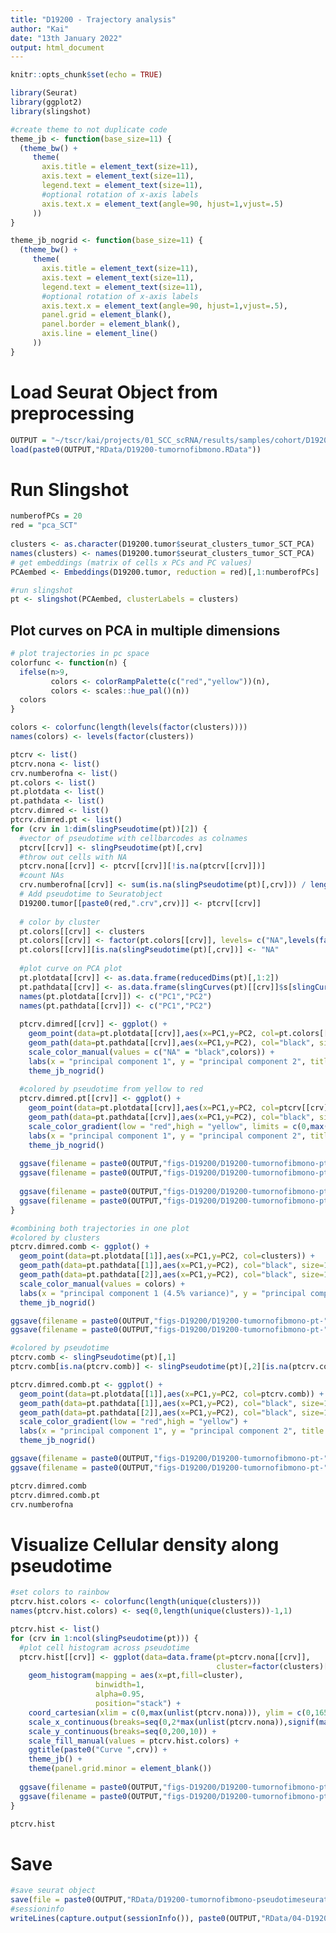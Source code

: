 ```yaml
---
title: "D19200 - Trajectory analysis"
author: "Kai"
date: "13th January 2022"
output: html_document
---
```


```r
knitr::opts_chunk$set(echo = TRUE)
```

```r
library(Seurat)
library(ggplot2)
library(slingshot)

#create theme to not duplicate code
theme_jb <- function(base_size=11) {
  (theme_bw() +
     theme(
       axis.title = element_text(size=11),
       axis.text = element_text(size=11),
       legend.text = element_text(size=11),
       #optional rotation of x-axis labels
       axis.text.x = element_text(angle=90, hjust=1,vjust=.5)
     ))
}

theme_jb_nogrid <- function(base_size=11) {
  (theme_bw() +
     theme(
       axis.title = element_text(size=11),
       axis.text = element_text(size=11),
       legend.text = element_text(size=11),
       #optional rotation of x-axis labels
       axis.text.x = element_text(angle=90, hjust=1,vjust=.5),
       panel.grid = element_blank(),
       panel.border = element_blank(),
       axis.line = element_line()
     ))
}
```

# Load Seurat Object from preprocessing

```r
OUTPUT = "~/tscr/kai/projects/01_SCC_scRNA/results/samples/cohort/D19200/rp/"
load(paste0(OUTPUT,"RData/D19200-tumornofibmono.RData"))
```

# Run Slingshot

```r
numberofPCs = 20 
red = "pca_SCT"
    
clusters <- as.character(D19200.tumor$seurat_clusters_tumor_SCT_PCA)
names(clusters) <- names(D19200.tumor$seurat_clusters_tumor_SCT_PCA)
# get embeddings (matrix of cells x PCs and PC values)
PCAembed <- Embeddings(D19200.tumor, reduction = red)[,1:numberofPCs]

#run slingshot
pt <- slingshot(PCAembed, clusterLabels = clusters)
```

## Plot curves on PCA in multiple dimensions

```r
# plot trajectories in pc space
colorfunc <- function(n) {
  ifelse(n>9,
         colors <- colorRampPalette(c("red","yellow"))(n),
         colors <- scales::hue_pal()(n)) 
  colors
}

colors <- colorfunc(length(levels(factor(clusters))))
names(colors) <- levels(factor(clusters))

ptcrv <- list()
ptcrv.nona <- list()
crv.numberofna <- list()
pt.colors <- list()
pt.plotdata <- list()
pt.pathdata <- list()
ptcrv.dimred <- list()
ptcrv.dimred.pt <- list()
for (crv in 1:dim(slingPseudotime(pt))[2]) {
  #vector of pseudotime with cellbarcodes as colnames
  ptcrv[[crv]] <- slingPseudotime(pt)[,crv]
  #throw out cells with NA
  ptcrv.nona[[crv]] <- ptcrv[[crv]][!is.na(ptcrv[[crv]])]
  #count NAs
  crv.numberofna[[crv]] <- sum(is.na(slingPseudotime(pt)[,crv])) / length(slingPseudotime(pt)[,crv])
  # Add pseudotime to Seuratobject
  D19200.tumor[[paste0(red,".crv",crv)]] <- ptcrv[[crv]]
  
  # color by cluster
  pt.colors[[crv]] <- clusters
  pt.colors[[crv]] <- factor(pt.colors[[crv]], levels= c("NA",levels(factor((pt.colors[[crv]])))))
  pt.colors[[crv]][is.na(slingPseudotime(pt)[,crv])] <- "NA"
  
  #plot curve on PCA plot  
  pt.plotdata[[crv]] <- as.data.frame(reducedDims(pt)[,1:2])
  pt.pathdata[[crv]] <- as.data.frame(slingCurves(pt)[[crv]]$s[slingCurves(pt)[[crv]]$ord,1:2])
  names(pt.plotdata[[crv]]) <- c("PC1","PC2")
  names(pt.pathdata[[crv]]) <- c("PC1","PC2")
  
  ptcrv.dimred[[crv]] <- ggplot() + 
    geom_point(data=pt.plotdata[[crv]],aes(x=PC1,y=PC2, col=pt.colors[[crv]])) +
    geom_path(data=pt.pathdata[[crv]],aes(x=PC1,y=PC2), col="black", size=1) +
    scale_color_manual(values = c("NA" = "black",colors)) +
    labs(x = "principal component 1", y = "principal component 2", title = paste0(red,"crv",crv)) +
    theme_jb_nogrid() 
  
  #colored by pseudotime from yellow to red
  ptcrv.dimred.pt[[crv]] <- ggplot() + 
    geom_point(data=pt.plotdata[[crv]],aes(x=PC1,y=PC2, col=ptcrv[[crv]])) +
    geom_path(data=pt.pathdata[[crv]],aes(x=PC1,y=PC2), col="black", size=1) +
    scale_color_gradient(low = "red",high = "yellow", limits = c(0,max(unlist(ptcrv),na.rm = T))) +
    labs(x = "principal component 1", y = "principal component 2", title = paste0(red,"crv",crv)) +
    theme_jb_nogrid() 
  
  ggsave(filename = paste0(OUTPUT,"figs-D19200/D19200-tumornofibmono-pt-",red,"-crv",crv,".svg"), ptcrv.dimred[[crv]],width = 5,height=5)
  ggsave(filename = paste0(OUTPUT,"figs-D19200/D19200-tumornofibmono-pt-",red,"-crv",crv,"-pt.svg"), ptcrv.dimred.pt[[crv]],width = 5,height=5)
  
  ggsave(filename = paste0(OUTPUT,"figs-D19200/D19200-tumornofibmono-pt-",red,"-crv",crv,"-noleg.svg"), ptcrv.dimred[[crv]] + theme(legend.position = "none") + labs(title = NULL),width = 5,height=5)
  ggsave(filename = paste0(OUTPUT,"figs-D19200/D19200-tumornofibmono-pt-",red,"-crv",crv,"-pt-noleg.svg"), ptcrv.dimred.pt[[crv]] + theme(legend.position = "none") + labs(title = NULL),width = 5,height=5)
}

#combining both trajectories in one plot
#colored by clusters
ptcrv.dimred.comb <- ggplot() + 
  geom_point(data=pt.plotdata[[1]],aes(x=PC1,y=PC2, col=clusters)) +
  geom_path(data=pt.pathdata[[1]],aes(x=PC1,y=PC2), col="black", size=1) +
  geom_path(data=pt.pathdata[[2]],aes(x=PC1,y=PC2), col="black", size=1) + 
  scale_color_manual(values = colors) +
  labs(x = "principal component 1 (4.5% variance)", y = "principal component 2 (1.5% variance)", title = paste0(red,"combined")) +
  theme_jb_nogrid()

ggsave(filename = paste0(OUTPUT,"figs-D19200/D19200-tumornofibmono-pt-",red,"-combined-clus.svg"), ptcrv.dimred.comb,width = 5,height=5)
ggsave(filename = paste0(OUTPUT,"figs-D19200/D19200-tumornofibmono-pt-",red,"-combined-clus-noleg.svg"), ptcrv.dimred.comb + theme(legend.position = "none") + labs(title = NULL),width = 5,height=5)

#colored by pseudotime
ptcrv.comb <- slingPseudotime(pt)[,1]
ptcrv.comb[is.na(ptcrv.comb)] <- slingPseudotime(pt)[,2][is.na(ptcrv.comb)]

ptcrv.dimred.comb.pt <- ggplot() + 
  geom_point(data=pt.plotdata[[1]],aes(x=PC1,y=PC2, col=ptcrv.comb)) +
  geom_path(data=pt.pathdata[[1]],aes(x=PC1,y=PC2), col="black", size=1) +
  geom_path(data=pt.pathdata[[2]],aes(x=PC1,y=PC2), col="black", size=1) +
  scale_color_gradient(low = "red",high = "yellow") +
  labs(x = "principal component 1", y = "principal component 2", title = paste0(red,"combined")) +
  theme_jb_nogrid()

ggsave(filename = paste0(OUTPUT,"figs-D19200/D19200-tumornofibmono-pt-",red,"-combined-pt.svg"), ptcrv.dimred.comb.pt, width = 5,height=5)
ggsave(filename = paste0(OUTPUT,"figs-D19200/D19200-tumornofibmono-pt-",red,"-combined-pt-noleg.svg"), ptcrv.dimred.comb.pt + theme(legend.position = "none") + labs(title = NULL),width = 5,height=5)

ptcrv.dimred.comb
ptcrv.dimred.comb.pt
crv.numberofna
```

# Visualize Cellular density along pseudotime

```r
#set colors to rainbow
ptcrv.hist.colors <- colorfunc(length(unique(clusters)))
names(ptcrv.hist.colors) <- seq(0,length(unique(clusters))-1,1)

ptcrv.hist <- list()
for (crv in 1:ncol(slingPseudotime(pt))) {
  #plot cell histogram across pseudotime
  ptcrv.hist[[crv]] <- ggplot(data=data.frame(pt=ptcrv.nona[[crv]],
                                              cluster=factor(clusters)[names(ptcrv.nona[[crv]])])) +
    geom_histogram(mapping = aes(x=pt,fill=cluster),
                   binwidth=1,
                   alpha=0.95,
                   position="stack") +
    coord_cartesian(xlim = c(0,max(unlist(ptcrv.nona))), ylim = c(0,165)) +
    scale_x_continuous(breaks=seq(0,2*max(unlist(ptcrv.nona)),signif(max(unlist(ptcrv.nona))/20,digits=1))) +
    scale_y_continuous(breaks=seq(0,200,10)) +
    scale_fill_manual(values = ptcrv.hist.colors) +
    ggtitle(paste0("Curve ",crv)) +
    theme_jb() +
    theme(panel.grid.minor = element_blank())
  
  ggsave(filename = paste0(OUTPUT,"figs-D19200/D19200-tumornofibmono-pt-",red,"-crv",crv,"-density.svg"),ptcrv.hist[[crv]], width = 5,height=5)
  ggsave(filename = paste0(OUTPUT,"figs-D19200/D19200-tumornofibmono-pt-",red,"-crv",crv,"-density-noleg.svg"),ptcrv.hist[[crv]] + theme(legend.position = "none") + labs(title = NULL), width = 5,height=5)
}

ptcrv.hist
```

# Save

```r
#save seurat object
save(file = paste0(OUTPUT,"RData/D19200-tumornofibmono-pseudotimeseurat.RData"),D19200.tumor)
#sessioninfo
writeLines(capture.output(sessionInfo()), paste0(OUTPUT,"RData/04-D19200-tumornofibmono-pseudotime-sessionInfo.txt"))
```
